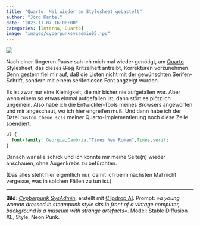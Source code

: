 ```yaml
---
title: "Quarto: Mal wieder am Stylesheet gebastelt"
author: "Jörg Kantel"
date: "2023-11-07 16:00:00"
categories: [Interna, Quarto]
image: "images/cyberpunksysadmin05.jpg"
---
```


[![](images/cyberpunksysadmin05-b.jpg)](https://www.flickr.com/photos/schockwellenreiter/53315087847/)

Nach einer längeren Pause sah ich mich mal wieder genötigt, am [Quarto](http://cognitiones.kantel-chaos-team.de/webworking/staticsites/quarto.html)-Stylesheet, das dieses ~~Blog~~ Kritzelheft antreibt, Korrekturen vorzunehmen. Denn gestern fiel mir auf, daß die Listen nicht mit der gewünschten Serifen-Schrift, sondern mit einem serifenlosen Font angzeigt wurden.

Es ist zwar nur eine Kleinigkeit, die mir bisher nie aufgefallen war. Aber wenn einem so etwas einmal aufgefallen ist, dann stört es plötzlich ungemein. Also habe ich die Entwickler-Tools meines Browsers angeworfen und mir angeschaut, wo ich hier engreifen muß. Und dann habe ich der Datei `custom_theme.scss` meiner Quarto-Implementierung noch diese Zeile spendiert:

~~~css
ul {
  font-family: Georgia,Cambria,"Times New Roman",Times,serif;
}
~~~

Danach war alle schick und ich konnte mir meine Seite(n) wieder anschauen, ohne Augenkrebs zu befürchten.

(Das alles steht hier eigentlich nur, damit ich beim nächsten Mal nicht vergesse, was in solchen Fällen zu tun ist.)

---

**Bild**: *[Cypberpunk SysAdmin](https://www.flickr.com/photos/schockwellenreiter/53315087847/)*, erstellt mit [Clipdrop AI](https://clipdrop.co/stable-diffusion). Prompt: *»a young woman dressed in steampunk style sits in front of a vintage computer, background is a museum with strange artefacts«*. Model: Stable Diffusion XL, Style: Neon Punk.

